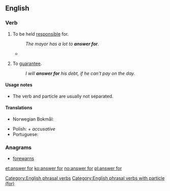 ==English==

===Verb===
{{head|en|verb|head=[[answer]] for}}

# {{context|transitive|lang=en}} To be held [[responsible]] for.
#: ''The mayor has a lot to '''answer for'''.''
#*{{quote-journal|year=2007|date=September|volume=197|issue=6|page=26|title=The Faculty 'Problem'|author=Wilson D Miscamble|journal=America|passage=Duffy dared to think that Queen Elizabeth I has a few things '''for''' which to '''answer'''}}
# {{context|transitive|lang=en}} To [[guarantee]].
#: ''I will '''answer for''' his debt, if he can't pay on the day.''

====Usage notes====
* The verb and particle are usually not separated.

====Translations====
{{trans-top|to be held responsible for}}
* Norwegian Bokmål: {{t+|no|svare for}}
{{trans-mid}}
* Polish: {{t+|pl|odpowiadać|alt=odpowiadać za}} + ''accusative''
* Portuguese: {{t|pt|[[responder]] [[por]]}}
{{trans-bottom}}

===Anagrams===
* [[forewarns#English|forewarns]]

[[Category:English phrasal verbs]]
[[Category:English phrasal verbs with particle (for)]]

[[et:answer for]]
[[ko:answer for]]
[[no:answer for]]
[[pl:answer for]]